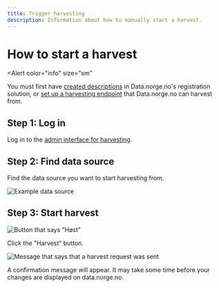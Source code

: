 ```yaml
---
title: Trigger harvesting
description: Information about how to manually start a harvest.
---
```


# How to start a harvest

<Alert
    color="info"
    size="sm"
>
You must first have [created descriptions](/docs/tutorials/publishing-data-descriptions/2-creating-descriptions-registration) in Data.norge.no's registration solution, or [set up a harvesting endpoint](/docs/tutorials/publishing-data-descriptions/3-publishing-descriptions) that Data.norge.no can harvest from.
</Alert>

## Step 1: Log in

Log in to the [admin interface for harvesting](https://admin.fellesdatakatalog.digdir.no/data-sources).

## Step 2: Find data source

Find the data source you want to start harvesting from.

![Example data source](https://cms.fellesdatakatalog.digdir.no/uploads/data_source_entry_d25303217f.png)

## Step 3: Start harvest

![Button that says "Høst"](https://cms.fellesdatakatalog.digdir.no/uploads/harvesting_harvest_button_d1e18ff981.png)

Click the "Harvest" button.

![Message that says that a harvest request was sent](https://cms.fellesdatakatalog.digdir.no/uploads/harvesting_harvest_request_sent_8f75b28d4a.png)

A confirmation message will appear. It may take some time before your changes are displayed on data.norge.no.